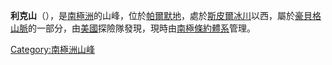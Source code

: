{{unreferenced|time=2014-01-12T07:58:22+00:00}}
{{coord|75|49|S|68|31|W|source:GNIS|display=title}}

'''利克山'''（{{lang-en|Mount Leek}}），是[[南極洲|南極洲]]的山峰，位於[[帕爾默地|帕爾默地]]，處於[[斯皮爾冰川|斯皮爾冰川]]以西，屬於[[豪貝格山脈|豪貝格山脈]]的一部分，由[[美國|美國]]探險隊發現，現時由[[南極條約體系|南極條約體系]]管理。

{{Antarctica-geo-stub}}
[[Category:南極洲山峰|Category:南極洲山峰]]